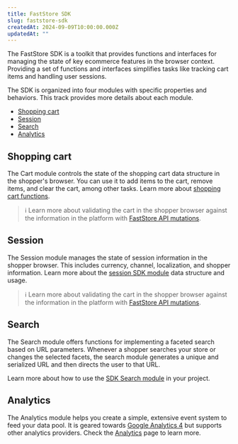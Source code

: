 ```yaml
---
title: FastStore SDK
slug: faststore-sdk
createdAt: 2024-09-09T10:00:00.000Z
updatedAt: ""
---
```


The FastStore SDK is a toolkit that provides functions and interfaces for managing the state of key ecommerce features in the browser context. Providing a set of functions and interfaces simplifies tasks like tracking cart items and handling user sessions.

The SDK is organized into four modules with specific properties and behaviors. This track provides more details about each module.

- [Shopping cart](#shopping-cart)
- [Session](#session)
- [Search](#search)
- [Analytics](#analytics)

## Shopping cart

The Cart module controls the state of the shopping cart data structure in the shopper's browser. You can use it to add items to the cart, remove items, and clear the cart, among other tasks. Learn more about [shopping cart functions](LINK).

> ℹ️ Learn more about validating the cart in the shopper browser against the information in the platform with [FastStore API mutations](https://developers.vtex.com/docs/guides/faststore/schema-mutations#cart).

## Session

The Session module manages the state of session information in the shopper browser. This includes currency, channel, localization, and shopper information. Learn more about the [session SDK module](LINK) data structure and usage.

> ℹ️ Learn more about validating the cart in the shopper browser against the information in the platform with [FastStore API mutations](https://developers.vtex.com/docs/guides/faststore/schema-mutations#session).

## Search

The Search module offers functions for implementing a faceted search based on URL parameters. Whenever a shopper searches your store or changes the selected facets, the search module generates a unique and serialized URL and then directs the user to that URL.

Learn more about how to use the [SDK Search module](LINK) in your project.

## Analytics

The Analytics module helps you create a simple, extensive event system to feed your data pool. It is geared towards [Google Analytics 4](https://developers.google.com/analytics/devguides/collection/ga4) but supports other analytics providers. Check the [Analytics](LINK) page to learn more.
